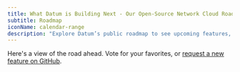 ```yaml
---
title: What Datum is Building Next - Our Open-Source Network Cloud Roadmap
subtitle: Roadmap
iconName: calendar-range
description: "Explore Datum’s public roadmap to see upcoming features, vote for your favorites, or request new innovations. Shape the future of open-source network cloud and Kubernetes-native connectivity—no network team required."
---
```


Here's a view of the road ahead. Vote for your favorites, or <a href="https://github.com/orgs/datum-cloud/discussions/categories/feature-requests" target="_blank">request a new feature on GitHub</a>.
